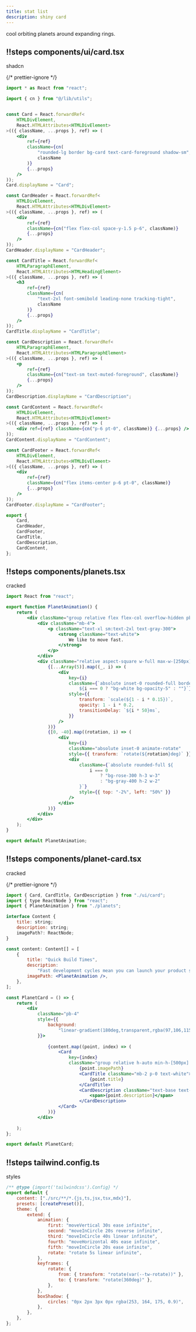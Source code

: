```yaml
---
title: stat list
description: shiny card
---
```



cool orbiting planets around expanding rings.

<PreviewWrapper>
    <StatList>
        <StatListItem label="downloads" value={20} />
        <StatListItem label="downloads" value={20} />
        <StatListItem label="downloads" value={20} />
        <StatListItem label="downloads" value={20} />
    </StatList>
</PreviewWrapper>
<Scrollycoding>

## !!steps components/ui/card.tsx

shadcn

{/* prettier-ignore */}
```jsx ! card.tsx
import * as React from "react";

import { cn } from "@/lib/utils";


const Card = React.forwardRef<
    HTMLDivElement,
    React.HTMLAttributes<HTMLDivElement>
>(({ className, ...props }, ref) => (
    <div
        ref={ref}
        className={cn(
            "rounded-lg border bg-card text-card-foreground shadow-sm",
            className
        )}
        {...props}
    />
));
Card.displayName = "Card";

const CardHeader = React.forwardRef<
    HTMLDivElement,
    React.HTMLAttributes<HTMLDivElement>
>(({ className, ...props }, ref) => (
    <div
        ref={ref}
        className={cn("flex flex-col space-y-1.5 p-6", className)}
        {...props}
    />
));
CardHeader.displayName = "CardHeader";

const CardTitle = React.forwardRef<
    HTMLParagraphElement,
    React.HTMLAttributes<HTMLHeadingElement>
>(({ className, ...props }, ref) => (
    <h3
        ref={ref}
        className={cn(
            "text-2xl font-semibold leading-none tracking-tight",
            className
        )}
        {...props}
    />
));
CardTitle.displayName = "CardTitle";

const CardDescription = React.forwardRef<
    HTMLParagraphElement,
    React.HTMLAttributes<HTMLParagraphElement>
>(({ className, ...props }, ref) => (
    <p
        ref={ref}
        className={cn("text-sm text-muted-foreground", className)}
        {...props}
    />
));
CardDescription.displayName = "CardDescription";

const CardContent = React.forwardRef<
    HTMLDivElement,
    React.HTMLAttributes<HTMLDivElement>
>(({ className, ...props }, ref) => (
    <div ref={ref} className={cn("p-6 pt-0", className)} {...props} />
));
CardContent.displayName = "CardContent";

const CardFooter = React.forwardRef<
    HTMLDivElement,
    React.HTMLAttributes<HTMLDivElement>
>(({ className, ...props }, ref) => (
    <div
        ref={ref}
        className={cn("flex items-center p-6 pt-0", className)}
        {...props}
    />
));
CardFooter.displayName = "CardFooter";

export {
    Card,
    CardHeader,
    CardFooter,
    CardTitle,
    CardDescription,
    CardContent,
};

```

## !!steps components/planets.tsx

cracked

```jsx ! planets.tsx
import React from "react";

export function PlanetAnimation() {
    return (
        <div className="group relative flex flex-col overflow-hidden pb-6">
            <div className="mb-4">
                <p className="text-xl sm:text-2xl text-gray-300">
                    <strong className="text-white">
                        We like to move fast.
                    </strong>
                </p>
            </div>
            <div className="relative aspect-square w-full max-w-[250px] mx-auto transition-all duration-300 ease-out group-hover:scale-110">
                {[...Array(5)].map((_, i) => (
                    <div
                        key={i}
                        className={`absolute inset-0 rounded-full border border-rose-300 transition-all duration-300 ease-out group-hover:scale-105
                            ${i === 0 ? "bg-white bg-opacity-5" : ""}`}
                        style={{
                            transform: `scale(${1 - i * 0.15})`,
                            opacity: 1 - i * 0.2,
                            transitionDelay: `${i * 50}ms`,
                        }}
                    />
                ))}
                {[0, -40].map((rotation, i) => (
                    <div
                        key={i}
                        className="absolute inset-0 animate-rotate"
                        style={{ transform: `rotate(${rotation}deg)` }}>
                        <div
                            className={`absolute rounded-full ${
                                i === 0
                                    ? "bg-rose-300 h-3 w-3"
                                    : "bg-gray-400 h-2 w-2"
                            }`}
                            style={{ top: "-2%", left: "50%" }}
                        />
                    </div>
                ))}
            </div>
        </div>
    );
}

export default PlanetAnimation;
```

## !!steps components/planet-card.tsx

cracked

{/* prettier-ignore */}
```jsx ! planet-card.tsx
import { Card, CardTitle, CardDescription } from "./ui/card";
import { type ReactNode } from "react";
import { PlanetAnimation } from "./planets";

interface Content {
    title: string;
    description: string;
    imagePath?: ReactNode;
}

const content: Content[] = [
    {
        title: "Quick Build Times",
        description:
            "Fast development cycles mean you can launch your product sooner, learn from real users, and iterate faster.",
        imagePath: <PlanetAnimation />,
    },
];

const PlanetCard = () => {
    return (
        <div
            className="pb-4"
            style={{
                background:
                    "linear-gradient(180deg,transparent,rgba(97,106,115,.12) 40%,rgba(97,106,115,.12) 60%,rgba(97,106,115,0))",
            }}>
       
                {content.map((point, index) => (
                    <Card
                        key={index}
                        className="group relative h-auto min-h-[500px] overflow-hidden rounded-2xl border-none font-corm shadow-2xl p-4">
                            {point.imagePath}
                            <CardTitle className="mb-2 p-0 text-white">
                                {point.title}
                            </CardTitle>
                            <CardDescription className="text-base text-custom-gray">
                                <span>{point.description}</span>
                            </CardDescription>
                    </Card>
                ))}
            </div>
      
    );
};

export default PlanetCard;
```

## !!steps tailwind.config.ts

styles

```js ! tailwind.config.ts
/** @type {import('tailwindcss').Config} */
export default {
    content: ["./src/**/*.{js,ts,jsx,tsx,mdx}"],
    presets: [createPreset()],
    theme: {
        extend: {
            animation: {
                first: "moveVertical 30s ease infinite",
                second: "moveInCircle 20s reverse infinite",
                third: "moveInCircle 40s linear infinite",
                fourth: "moveHorizontal 40s ease infinite",
                fifth: "moveInCircle 20s ease infinite",
                rotate: "rotate 5s linear infinite",
            },
            keyframes: {
                rotate: {
                    from: { transform: "rotate(var(--tw-rotate))" },
                    to: { transform: "rotate(360deg)" },
                },
            },
            boxShadow: {
                circles: "0px 2px 3px 0px rgba(253, 164, 175, 0.9)",
            },
        },
    },
};
```

</Scrollycoding>
